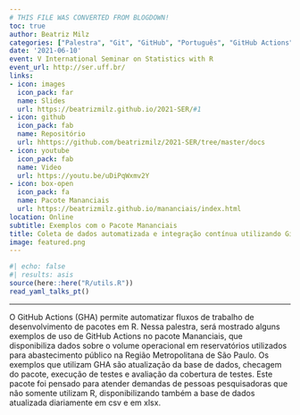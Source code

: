 ```yaml
---
# THIS FILE WAS CONVERTED FROM BLOGDOWN!
toc: true
author: Beatriz Milz
categories: ["Palestra", "Git", "GitHub", "Português", "GitHub Actions"]
date: '2021-06-10'
event: V International Seminar on Statistics with R
event_url: http://ser.uff.br/
links:
- icon: images
  icon_pack: far
  name: Slides
  url: https://beatrizmilz.github.io/2021-SER/#1
- icon: github
  icon_pack: fab
  name: Repositório
  url: hhttps://github.com/beatrizmilz/2021-SER/tree/master/docs
- icon: youtube
  icon_pack: fab
  name: Video
  url: https://youtu.be/uDiPqWxmv2Y
- icon: box-open
  icon_pack: fa
  name: Pacote Mananciais
  url: https://beatrizmilz.github.io/mananciais/index.html
location: Online
subtitle: Exemplos com o Pacote Mananciais
title: Coleta de dados automatizada e integração contínua utilizando GitHub Actions
image: featured.png
---
```


```r
#| echo: false
#| results: asis
source(here::here("R/utils.R"))
read_yaml_talks_pt()
```

------------------------------------------------------------------------

O GitHub Actions (GHA) permite automatizar fluxos de trabalho de desenvolvimento de pacotes em R. Nessa palestra, será mostrado alguns exemplos de uso de GitHub Actions no pacote Mananciais, que disponibiliza dados sobre o volume operacional em reservatórios utilizados para abastecimento público na Região Metropolitana de São Paulo. Os exemplos que utilizam GHA são atualização da base de dados, checagem do pacote, execução de testes e avaliação da cobertura de testes. Este pacote foi pensado para atender demandas de pessoas pesquisadoras que não somente utilizam R, disponibilizando também a base de dados atualizada diariamente em csv e em xlsx.
